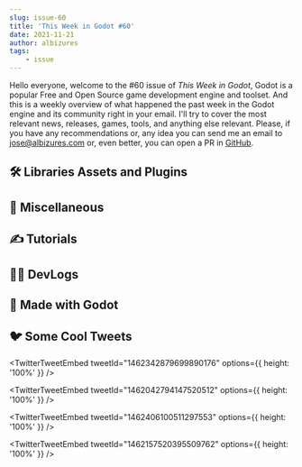 ```yaml
---
slug: issue-60
title: 'This Week in Godot #60'
date: 2021-11-21
author: albizures
tags:
	- issue
---
```


Hello everyone, welcome to the #60 issue of _This Week in Godot_, Godot is a popular Free and Open Source game development engine and toolset. And this is a weekly overview of what happened the past week in the Godot engine and its community right in your email. I'll try to cover the most relevant news, releases, games, tools, and anything else relevant. Please, if you have any recommendations or, any idea you can send me an email to jose@albizures.com or, even better, you can open a PR in [GitHub](https://github.com/albizures/ThisWeekInGodot).

## 🛠 Libraries Assets and Plugins

<Card
	author="KaizarNike"
	link="https://kaizarnike.itch.io/caves-of-gallet-2"
	section="Libraries Assets and Add-ons"
	label="Caves of Gallet 2"
	description="A little Godot Engine premade TileMap using Cavernas."
	publisher="itch.io"
	icon="https://img.itch.zone/aW1nLzc0NjcwMDAucG5n/32x32%23/dAHPCd.png"
	cover="https://img.itch.zone/aW1nLzc0NjcwMDAucG5n/original/GA7AaG.png"
	date="2021-11-19T15:10:37.405Z"
/>
<Card
	author="creadicted"
	link="https://github.com/creadicted/godot-branch"
	section="Libraries Assets and Add-ons"
	label="Godot Branch"
	description="Branch is a super super simple addon for Godot to show the current git branch you are working with."
	publisher="GitHub"
	icon="https://github.com/windows-tile.png"
	cover="https://opengraph.githubassets.com/5a98a1b0bf1eb00f1291f10bf0861444a16aec2f096fa42455f2f9f8c774fb0f/creadicted/godot-branch"
	date="2021-11-19T15:10:37.405Z"
/>
<Card
	author="Vildravn"
	link="https://godotshaders.com/shader/colorblindness-correction-shader/"
	section="Libraries Assets and Add-ons"
	label="Colorblindness correction shader"
	description="This shader can correct for colorblindness, similar to accessibility filters in Windows, MacOS, etc."
	publisher="Godot Shaders"
	icon="https://godotshaders.com/wp-content/uploads/2021/01/favicon.png"
	cover="https://godotshaders.com/wp-content/uploads/2021/01/shader_banner.jpg"
	date="2021-11-15T21:11:02.000Z"
/>
<Card
	author="fenix-hub"
	link="https://github.com/fenix-hub/godot-engine.jwt"
	section="Libraries Assets and Add-ons"
	label="Godot Engine GDScript JWT"
	description="JSON Web Token library for Godot Engine written in GDScript"
	publisher="GitHub"
	icon="https://github.com/windows-tile.png"
	cover="https://opengraph.githubassets.com/7405b3294c3ac44ce5d0737ac2c18dfbd39324983a5b8d397c7cdbf471095da1/fenix-hub/godot-engine.jwt"
	date="2021-11-13T09:00:00.000Z"
/>

## 🤷 Miscellaneous

<Card
	author="Redefine Gamedev"
	link="https://youtu.be/LcaPzNt-FyE"
	section="Miscellaneous"
	label="How to Win a Game Jam - Interview with the Winners from the First Edition of #GoGodotJam"
	description="Join the Slime Team, winners of the first go godot jam and find out the secret of how to win a game jam!"
	publisher="YouTube"
	icon="https://www.youtube.com/s/desktop/6bbff1da/img/favicon_144x144.png"
	cover="https://i.ytimg.com/vi/LcaPzNt-FyE/maxresdefault.jpg"
	date="2021-11-21T00:00:00.000Z"
/>
<Card
	author="Gonzalo Gutiérrez"
	link="https://godotes.com/issues/gogodot-jam-2/"
	section="Miscellaneous"
	label="Go Godot Game Jam 2 has started. $232 in Prizes"
	description="GogodotJam Fundraiser hits $2,320 and the theme for the jam is “Energy Source”"
	publisher="Godot Notes"
	icon="https://godotes.com/content/images/2020/12/GodotesLogo2-3.svg"
	cover="https://godotes.com/content/images/2021/11/energysource-2.gif"
	date="2021-11-20T02:33:54.000Z"
/>
<Card
	author="Redefine Gamedev"
	link="https://youtu.be/sE03N3jQBWs"
	section="Miscellaneous"
	label="Making a Full Game with Godot - John Watson Interview #GoGodotJam"
	description="John is the creator of Gravity Ace, a game made in Godot."
	publisher="YouTube"
	icon="https://www.youtube.com/s/desktop/6bbff1da/img/favicon_144x144.png"
	cover="https://i.ytimg.com/vi/sE03N3jQBWs/maxresdefault.jpg"
	date="2021-11-14T00:00:00.000Z"
/>

## ✍️ Tutorials

<Card
	author="Chaff Dev"
	link="https://youtu.be/c_AOL7eSwyo"
	section="Tutorials"
	label="How to Make Perfect Spray Patterns/Recoil in The Godot Game Engine: Multiplayer FPS #2"
	description=""
	publisher="YouTube"
	icon="https://www.youtube.com/s/desktop/6bbff1da/img/favicon_144x144.png"
	cover="https://i.ytimg.com/vi/c_AOL7eSwyo/maxresdefault.jpg"
	date="2021-11-20T00:00:00.000Z"
/>
<Card
	author="Nesi"
	link="https://youtu.be/LoR4Xg1l29U"
	section="Tutorials"
	label="How I Made The Smoothest Pixel Art Camera (For my game)."
	description="How to fix the viewport camera jitters, How to snap the viewport camera to the resolution of your screen.T"
	publisher="YouTube"
	icon="https://www.youtube.com/s/desktop/6bbff1da/img/favicon_144x144.png"
	cover="https://i.ytimg.com/vi/LoR4Xg1l29U/maxresdefault.jpg"
	date="2021-11-18T00:00:00.000Z"
/>
<Card
	author="The DevDocs"
	link="https://youtu.be/EBxQYC6Fhhk"
	section="Tutorials"
	label="How to count between two numbers in less than 3 minutes!"
	description="Godot’s Tween node is extremely powerful."
	publisher="YouTube"
	icon="https://www.youtube.com/s/desktop/6bbff1da/img/favicon_144x144.png"
	cover="https://i.ytimg.com/vi/EBxQYC6Fhhk/maxresdefault.jpg"
	date="2021-11-18T00:00:00.000Z"
/>
<Card
	author="jmbiv"
	link="https://youtu.be/RsJnzQ3ahy0"
	section="Tutorials"
	label="How to Add Recoil in Godot (2D + 3D Top-down)"
	description="In this video, you’ll learn how to add recoil in a 2D or 3D top-down game in Godot."
	publisher="YouTube"
	icon="https://www.youtube.com/s/desktop/6bbff1da/img/favicon_144x144.png"
	cover="https://i.ytimg.com/vi/RsJnzQ3ahy0/maxresdefault.jpg"
	date="2021-11-17T00:00:00.000Z"
/>
<Card
	author="KryperDev"
	link="https://youtu.be/5MgIelcLH_0"
	section="Tutorials"
	label="Godot Crash Course: Improving Text Based Adventure [Part 2]"
	description="We will be improving text based adventure by adding UI and also creating better system to manage our story content."
	publisher="YouTube"
	icon="https://www.youtube.com/s/desktop/6bbff1da/img/favicon_144x144.png"
	cover="https://i.ytimg.com/vi/5MgIelcLH_0/maxresdefault.jpg"
	date="2021-11-16T00:00:00.000Z"
/>
<Card
	author="Aarimous"
	link="https://youtu.be/hmDavGzy1Hw"
	section="Tutorials"
	label="3D Hexagon Grid Tutorial with Godot"
	description="Learn how to create a basic hexagon grid using the Godot game engine after all hexagons are the best-agons."
	publisher="YouTube"
	icon="https://www.youtube.com/s/desktop/6bbff1da/img/favicon_144x144.png"
	cover="https://i.ytimg.com/vi/hmDavGzy1Hw/maxresdefault.jpg"
	date="2021-11-16T00:00:00.000Z"
/>
<Card
	author="DawnDev"
	link="https://youtu.be/uSORIvBbanE"
	section="Tutorials"
	label="How to Export your Godot Game to Itch.io in under 7 Minutes!"
	description="Hey guys! Welcome to my first tutorial on this channel, where I go through how to upload a Godot game onto Itch.io."
	publisher="YouTube"
	icon="https://www.youtube.com/s/desktop/6bbff1da/img/favicon_144x144.png"
	cover="https://i.ytimg.com/vi/uSORIvBbanE/maxresdefault.jpg"
	date="2021-11-14T00:00:00.000Z"
/>
<Card
	author="Bastiaan Olij"
	link="https://youtu.be/27gGu__UPug"
	section="Tutorials"
	label="Godot VR Climbing"
	description="Godot VR Climbing tutorialIn this tutorial I explain the logic for a climbing mechanic in VR."
	publisher="YouTube"
	icon="https://www.youtube.com/s/desktop/6bbff1da/img/favicon_144x144.png"
	cover="https://i.ytimg.com/vi/27gGu__UPug/maxresdefault.jpg"
	date="2021-11-14T00:00:00.000Z"
/>
<Card
	author="GalGodot"
	link="https://youtu.be/loo6mOCq-Ms"
	section="Tutorials"
	label="Top 10 Godot Modules You Can Use Your Game Projects"
	description=""
	publisher="YouTube"
	icon="https://www.youtube.com/s/desktop/6bbff1da/img/favicon_144x144.png"
	cover="https://i.ytimg.com/vi/loo6mOCq-Ms/maxresdefault.jpg"
	date="2021-11-14T00:00:00.000Z"
/>
<Card
	author="nonunknown"
	link="https://godotshaders.com/shader/optimize-your-shaders/"
	section="Tutorials"
	label="Optimize Your Shaders!"
	description="Shaders are basically mathematical operations, and everyone knows that conditional..."
	publisher="Godot Shaders"
	icon="https://godotshaders.com/wp-content/uploads/2021/01/favicon.png"
	cover="https://godotshaders.com/wp-content/uploads/2021/01/bookmark_loggedout.png"
	date="2021-11-18T11:33:47.000Z"
/>
<Card
	author="rayuse rp"
	link="https://youtu.be/be-Xjg8oPbQ"
	section="Tutorials"
	label="How To Make A Settings Menu in Godot #GoGodotJam"
	description="This is a video showing how to make a settings menu in Godot."
	publisher="YouTube"
	icon="https://www.youtube.com/s/desktop/6bbff1da/img/favicon_144x144.png"
	cover="https://i.ytimg.com/vi/be-Xjg8oPbQ/maxresdefault.jpg"
	date="2021-11-07T00:00:00.000Z"
/>

## 🧑‍💻 DevLogs

<Card
	author="fabian velander"
	link="https://youtu.be/06GWuPqsysE"
	section="DevLogs"
	label="I just added Woodcutting to my game..."
	description=""
	publisher="YouTube"
	icon="https://www.youtube.com/s/desktop/6bbff1da/img/favicon_144x144.png"
	cover="https://i.ytimg.com/vi/06GWuPqsysE/maxresdefault.jpg"
	date="2021-11-19T00:00:00.000Z"
/>
<Card
	author="Col Ryan"
	link="https://youtu.be/-OFzuLgSXLU"
	section="DevLogs"
	label="Making a Six Shooter and Ninja Enemies in my FPS Game (devlog 3)"
	description="Today I go over the updates in my game, such as pause menus, new levels, level select screens, ninja enemies, new guns etc."
	publisher="YouTube"
	icon="https://www.youtube.com/s/desktop/6bbff1da/img/favicon_144x144.png"
	cover="https://i.ytimg.com/vi/-OFzuLgSXLU/maxresdefault.jpg"
	date="2021-11-20T00:00:00.000Z"
/>
<Card
	author="c64cosmin"
	link="https://youtu.be/jhYTHlzF8nw"
	section="DevLogs"
	label="Devlog #4 - Gravity Anomaly - Game design and music"
	description="Gravity Anomaly is a FPS game set on an alien planet that orbits around a black hole."
	publisher="YouTube"
	icon="https://www.youtube.com/s/desktop/6bbff1da/img/favicon_144x144.png"
	cover="https://i.ytimg.com/vi/jhYTHlzF8nw/maxresdefault.jpg"
	date="2021-11-20T00:00:00.000Z"
/>
<Card
	author="LawroraBorealis"
	link="https://youtu.be/qRth88pe9r4"
	section="DevLogs"
	label="Making an RPG in Godot (Devlog #1) - Switching from Unity"
	description="Twitter follows would be appreciated for anybody interested, I keep getting shadowbanned due to being unpopular."
	publisher="YouTube"
	icon="https://www.youtube.com/s/desktop/6bbff1da/img/favicon_144x144.png"
	cover="https://i.ytimg.com/vi/qRth88pe9r4/maxresdefault.jpg"
	date="2021-11-21T00:00:00.000Z"
/>
<Card
	author="Game Endeavor"
	link="https://youtu.be/DLBJpapM9xs"
	section="DevLogs"
	label="Making Cutscenes is So Easy With My New Custom Plugin! | Devlog"
	description="I love to tell stories, which is why they’re such a big part of game development for me."
	publisher="YouTube"
	icon="https://www.youtube.com/s/desktop/6bbff1da/img/favicon_144x144.png"
	cover="https://i.ytimg.com/vi/DLBJpapM9xs/maxresdefault.jpg"
	date="2021-11-20T00:00:00.000Z"
/>

## 🤖 Made with Godot

<Card
	author="Arcane Energy"
	link="https://arcane-energy.itch.io/whiteboard"
	section="Made with Godot"
	label="Whiteboard"
	description="Your private whiteboard. Write, paint or present, it’s up to you."
	publisher="itch.io"
	icon="https://img.itch.zone/aW1nLzc0Mzg5MDIucG5n/32x32%23/%2Ft%2Fk4B.png"
	cover="https://img.itch.zone/aW1nLzc0Mzg4OTkucG5n/original/gRhXBw.png"
	date="2021-11-18T15:10:44.173Z"
/>
<Card
	author="bitmagine Studio"
	link="https://play.google.com/store/apps/details?id=com.bitmagine.switchland"
	section="Made with Godot"
	label="Switchland Rescue"
	description="Break the rules and put yourself in the shoes of the typical damsel in distress"
	publisher="Apps on Google Play"
	icon="https://www.gstatic.com/android/market_images/web/favicon_v2.ico"
	cover="https://play-lh.googleusercontent.com/9VrNZOTbxYCx4W4rQaxO_ly-JtwBLECrfW6Ef3QWrvkVKQFGznWcrXfb2GBnNo6z84pj"
	date="2021-11-18T15:10:44.173Z"
/>
<Card
	author="Quijipixel"
	link="https://store.steampowered.com/app/1605520/The_Black_Pepper_Crew/"
	section="Made with Godot"
	label="The Black Pepper Crew"
	description="Hunt bounties around the city on this jazzy tactical turn-based experience."
	publisher="Steam"
	icon="https://store.steampowered.com/favicon.ico"
	cover="https://cdn.cloudflare.steamstatic.com/steam/apps/1605520/capsule_616x353.jpg?t=1629337455"
	date="2021-11-18T15:10:44.173Z"
/>
<Card
	author="hachy"
	link="https://play.google.com/store/apps/details?id=me.hachy.escape"
	section="Made with Godot"
	label="Escape"
	description="Try to avoid the arrows and get the gems!"
	publisher="Apps on Google Play"
	icon="https://www.gstatic.com/android/market_images/web/favicon_v2.ico"
	cover="https://play-lh.googleusercontent.com/-13HcFYqroPFb5vOmYsu2oBHc9yuVnlJgJUHHgFCXhPk1PNc8FYbUyNZMRBbo0Kl15sn"
	date="2021-11-17T00:00:00.000Z"
/>
<Card
	author="GGBot"
	link="https://youtu.be/rlrZWIzPG7w"
	section="Made with Godot"
	label="Cyberway 0.3.0 - Vaporwave Game Mode"
	description="This 0.3.0 update introduces a Vaporwave game mode."
	publisher="YouTube"
	icon="https://www.youtube.com/s/desktop/6bbff1da/img/favicon_144x144.png"
	cover="https://i.ytimg.com/vi/rlrZWIzPG7w/maxresdefault.jpg"
	date="2021-11-17T00:00:00.000Z"
/>
<Card
	author="Sat0ru"
	link="https://sat0ru.itch.io/juggernauts-escape"
	section="Made with Godot"
	label="Juggernaut’s Escape"
	description="Rip Your Way Through Unjust Prison"
	publisher="itch.io"
	icon="https://img.itch.zone/aW1nLzc0ODM0ODQucG5n/32x32%23/Bkbvc3.png"
	cover="https://img.itch.zone/aW1nLzc0ODM0ODAucG5n/original/G9mgA7.png"
	date="2021-11-21T13:10:48.219Z"
/>
<Card
	author="InterDan"
	link="https://inter.itch.io/rominos-adventure"
	section="Made with Godot"
	label="Romino’s Adventure"
	description="A blocky puzzle platformer adventure."
	publisher="itch.io"
	icon="https://img.itch.zone/aW1nLzc0NTM2NTkucG5n/32x32%23/ZmGOpK.png"
	cover="https://img.itch.zone/aW1nLzc0NTM2NjMucG5n/original/ZtTlc7.png"
	date="2021-11-19T15:10:49.337Z"
/>
<Card
	author="dwdraws"
	link="https://dwdraws.itch.io/sapling-game"
	section="Made with Godot"
	label="Sapling"
	description="Escape the forest floor!"
	publisher="itch.io"
	icon="https://img.itch.zone/aW1nLzc0NDI4NTIuZ2lm/32x32%23m/OQycN2.gif"
	cover="https://img.itch.zone/aW1nLzc0NDI4NTIuZ2lm/original/dr5UPL.gif"
	date="2021-11-19T15:10:50.288Z"
/>
<Card
	author="StuffandStuff"
	link="https://stuffandstuff.itch.io/what-goes-up"
	section="Made with Godot"
	label="What goes up: First game project by 11-year-old boy"
	description="A puzzle platformer combo. Solve puzzles and fight crimson bosses in a starry world."
	publisher="itch.io"
	icon="https://img.itch.zone/aW1nLzY5NTA2NTUucG5n/32x32%23/Jg2eng.png"
	cover="https://img.itch.zone/aW1nLzY5NTA2NTUucG5n/original/vhQ%2BJt.png"
	date="2021-09-19T15:10:51.306Z"
/>
<Card
	author="floybix"
	link="https://floybix.itch.io/zombieeeeeee"
	section="Made with Godot"
	label="Zombieeeeeee: First game project by 11-year-old girl"
	description="Try to escape the zombie-infested land"
	publisher="itch.io"
	icon="https://img.itch.zone/aW1nLzY5MzgyMTIucG5n/32x32%23/cWIdFV.png"
	cover="https://img.itch.zone/aW1nLzY5MzgyMTIucG5n/original/dQy%2B8x.png"
	date="2021-11-17T00:00:00.000Z"
/>

## 🐦 Some Cool Tweets

<TwitterTweetEmbed
	tweetId="1462342879699890176"
	options={{ height: '100%' }}
/>

<TwitterTweetEmbed
	tweetId="1462042794147520512"
	options={{ height: '100%' }}
/>

<TwitterTweetEmbed
	tweetId="1462406100511297553"
	options={{ height: '100%' }}
/>

<TwitterTweetEmbed
	tweetId="1462157520395509762"
	options={{ height: '100%' }}
/>

